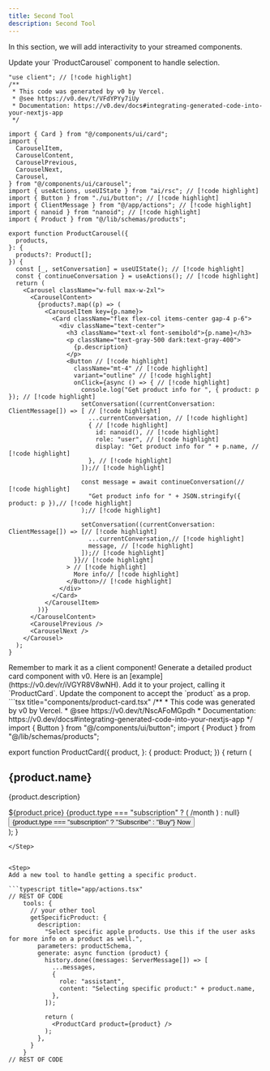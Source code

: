 ```yaml
---
title: Second Tool
description: Second Tool
---
```


In this section, we will add interactivity to your streamed components.

<Steps>


<Step>
Update your `ProductCarousel` component to handle selection.

```tsx title="components/product-carousel.tsx"
"use client"; // [!code highlight]
/**
 * This code was generated by v0 by Vercel.
 * @see https://v0.dev/t/VFdYPYy7iUy
 * Documentation: https://v0.dev/docs#integrating-generated-code-into-your-nextjs-app
 */

import { Card } from "@/components/ui/card";
import {
  CarouselItem,
  CarouselContent,
  CarouselPrevious,
  CarouselNext,
  Carousel,
} from "@/components/ui/carousel";
import { useActions, useUIState } from "ai/rsc"; // [!code highlight]
import { Button } from "./ui/button"; // [!code highlight]
import { ClientMessage } from "@/app/actions"; // [!code highlight]
import { nanoid } from "nanoid"; // [!code highlight]
import { Product } from "@/lib/schemas/products";

export function ProductCarousel({
  products,
}: {
  products?: Product[];
}) {
  const [_, setConversation] = useUIState(); // [!code highlight]
  const { continueConversation } = useActions(); // [!code highlight]
  return (
    <Carousel className="w-full max-w-2xl">
      <CarouselContent>
        {products?.map((p) => (
          <CarouselItem key={p.name}>
            <Card className="flex flex-col items-center gap-4 p-6">
              <div className="text-center">
                <h3 className="text-xl font-semibold">{p.name}</h3>
                <p className="text-gray-500 dark:text-gray-400">
                  {p.description}
                </p>
                <Button // [!code highlight]
                  className="mt-4" // [!code highlight]
                  variant="outline" // [!code highlight]
                  onClick={async () => { // [!code highlight]
                    console.log("Get product info for ", { product: p }); // [!code highlight]
                    setConversation((currentConversation: ClientMessage[]) => [ // [!code highlight]
                      ...currentConversation, // [!code highlight]
                      { // [!code highlight]
                        id: nanoid(), // [!code highlight]
                        role: "user", // [!code highlight]
                        display: "Get product info for " + p.name, // [!code highlight]
                      }, // [!code highlight]
                    ]);// [!code highlight]

                    const message = await continueConversation(// [!code highlight]
                      "Get product info for " + JSON.stringify({ product: p }),// [!code highlight]
                    );// [!code highlight]

                    setConversation((currentConversation: ClientMessage[]) => [// [!code highlight]
                      ...currentConversation,// [!code highlight]
                      message, // [!code highlight]
                    ]);// [!code highlight]
                  }}// [!code highlight]
                > // [!code highlight]
                  More info// [!code highlight]
                </Button>// [!code highlight]
              </div>
            </Card>
          </CarouselItem>
        ))}
      </CarouselContent>
      <CarouselPrevious />
      <CarouselNext />
    </Carousel>
  );
}
```
<Callout>
Remember to mark it as a client component!
</Callout>
</Step>
<Step>
Generate a detailed product card component with v0. Here is an [example](https://v0.dev/r/iVGYR8V8wNH). Add it to your project, calling it `ProductCard`.
</Step>
<Step>
Update the component to accept the `product` as a prop.
```tsx title="components/product-card.tsx"
/**
 * This code was generated by v0 by Vercel.
 * @see https://v0.dev/t/NscAFoMGpdh
 * Documentation: https://v0.dev/docs#integrating-generated-code-into-your-nextjs-app
 */
import { Button } from "@/components/ui/button";
import { Product } from "@/lib/schemas/products";

export function ProductCard({
  product,
}: {
  product: Product;
}) {
  return (
    <div className="flex flex-col items-start gap-6 bg-white p-8 shadow-lg rounded-lg dark:bg-gray-950">
      <div className="space-y-2">
        <h2 className="text-2xl font-bold tracking-tight">{product.name}</h2>
        <p className="text-gray-500 dark:text-gray-400">
          {product.description}
        </p>
      </div>
      <div className="flex items-baseline gap-2">
        <span className="text-4xl font-bold">${product.price}</span>
        {product.type === "subscription" ? (
          <span className="text-gray-500 dark:text-gray-400 text-sm">
            /month
          </span>
        ) : null}
      </div>
      <Button className="w-full">
        {product.type === "subscription" ? "Subscribe" : "Buy"} Now
      </Button>
    </div>
  );
}
```
</Step>


<Step>
Add a new tool to handle getting a specific product.

```typescript title="app/actions.tsx"
// REST OF CODE
    tools: {
      // your other tool
      getSpecificProduct: {
        description:
          "Select specific apple products. Use this if the user asks for more info on a product as well.",
        parameters: productSchema,
        generate: async function (product) {
          history.done((messages: ServerMessage[]) => [
            ...messages,
            {
              role: "assistant",
              content: "Selecting specific product:" + product.name,
            },
          ]);

          return (
            <ProductCard product={product} />
          );
        },
      }
    }
// REST OF CODE
```

</Step>
</Steps>